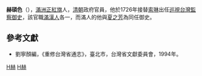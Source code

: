 {{Infobox_officeholder
| name = 赫碩色
| image name =
| width =
| now = 清朝政府官员
| period =
| Sex = 男
| date of birth = 不詳
| party = —
| place of death =
| place of birth =
| spouse = 
| educate = 
| past = 
* 巡城御史(巡視東城)<br><span style="color: blue;">(1732年-)</span>
* [不詳](協辦正黃旗漢軍事務)<br><span style="color: blue;">(1732年-)</span>
* 吏科掌印給事中<br><span style="color: blue;">(1732年-)</span>
* 孝陵左翼副總管<br><span style="color: blue;">(-1739年)</span>
}}
'''赫碩色'''（{{lang-mnc|ᡥᡝᡧᠣᠰᡝ|v=hešose}}），[[滿洲|滿洲]][[正紅旗|正紅旗]]人，[[清朝|清朝]]政府官員，他於1726年接替[[索琳|索琳]]出任[[巡視台灣監察御史|巡視台灣監察御史]]，該官職[[滿|滿]][[漢人|漢人]]各一，而滿人的他與[[夏之芳|夏之芳]]為同任御史。
==參考文獻==
*劉寧顏編，《重修台灣省通志》，臺北市，台灣省文獻委員會，1994年。

{{start box}}
{{s-off}}
{{s-before|[[索琳|索琳]]}}
{{s-title|[[巡視台灣監察御史|巡視台灣監察御史]]（滿）|1726年上任}}
{{s-after|[[奚德慎|奚德慎]]}}
{{end box}}

[[Category:巡視台灣監察御史|H赫]]
[[Category:正紅旗滿洲人|H赫]]
